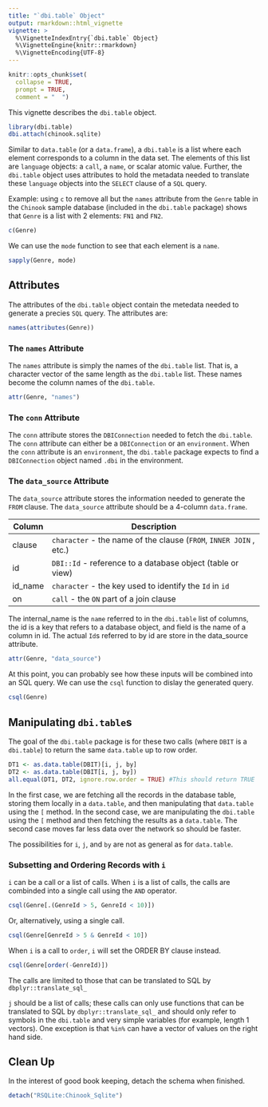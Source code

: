 ```yaml
---
title: "`dbi.table` Object"
output: rmarkdown::html_vignette
vignette: >
  %\VignetteIndexEntry{`dbi.table` Object}
  %\VignetteEngine{knitr::rmarkdown}
  %\VignetteEncoding{UTF-8}
---
```


```r
knitr::opts_chunk$set(
  collapse = TRUE,
  prompt = TRUE,
  comment = "  ")
```

This vignette describes the `dbi.table` object.

```r
library(dbi.table)
dbi.attach(chinook.sqlite)
```

Similar to `data.table` (or a `data.frame`), a `dbi.table` is a list where each
element corresponds to a column in the data set. The elements of this list are
`language` objects: a `call`, a `name`, or scalar atomic value. Further, the
`dbi.table` object uses attributes to hold the metadata needed to translate
these `language` objects into the `SELECT` clause of a `SQL` query.

Example: using `c` to remove all but the `names` attribute from the `Genre`
table in the `Chinook` sample database (included in the `dbi.table` package)
shows that `Genre` is a list with 2 elements: `FN1` and `FN2`.

```r
c(Genre)
```

We can use the `mode` function to see that each element is a `name`.

```r
sapply(Genre, mode)
```

## Attributes

The attributes of the `dbi.table` object contain the metedata needed to
generate a precies `SQL` query. The attributes are:

```r
names(attributes(Genre))
```

### The `names` Attribute

The `names` attribute is simply the names of the `dbi.table` list. That is, a
character vector of the same length as the `dbi.table` list. These names become
the column names of the `dbi.table`. 

```r
attr(Genre, "names")
```

### The `conn` Attribute

The `conn` attribute stores the `DBIConnection` needed to fetch the `dbi.table`.
The `conn` attribute can either be a `DBIConnection` or an `environment`. When
the `conn` attribute is an `environment`, the `dbi.table` package expects to
find a `DBIConnection` object named `.dbi` in the environment.

### The `data_source` Attribute

The `data_source` attribute stores the information needed to generate the `FROM`
clause. The `data_source` attribute should be a 4-column `data.frame`.

| Column  | Description                                                        |
|---------|--------------------------------------------------------------------|
| clause  | `character` - the name of the clause (`FROM`, `INNER JOIN` , etc.) |
| id      | `DBI::Id` - reference to a database object (table or view)         |
| id_name | `character` - the key used to identify the `Id` in `id`            |
| on      | `call` - the `ON` part of a join clause                            |

The internal_name is the `name` referred to in the `dbi.table` list of columns,
the id is a key that refers to a database object, and field is the name of
a column in id. The actual `Id`s referred to by id are store in the data_source
attribute.

```r
attr(Genre, "data_source")
```

At this point, you can probably see how these inputs will be combined into an
SQL query. We can use the `csql` function to dislay the generated query.

```r
csql(Genre)
```


## Manipulating `dbi.table`s

The goal of the `dbi.table` package is for these two calls (where `DBIT` is a
`dbi.table`) to return the same `data.table` up to row order.

```r
DT1 <- as.data.table(DBIT)[i, j, by]
DT2 <- as.data.table(DBIT[i, j, by])
all.equal(DT1, DT2, ignore.row.order = TRUE) #This should return TRUE
```

In the first case, we are fetching all the records in the database table,
storing them locally in a `data.table`, and then manipulating that
`data.table` using the `[` method. In the second case, we are manipulating the
`dbi.table` using the `[` method and then fetching the results as a
`data.table`. The second case moves far less data over the network so should be
faster.

The possibilities for `i`, `j`, and `by` are not as general as for `data.table`.

### Subsetting and Ordering Records with `i`

`i` can be a call or a list of calls. When `i` is a list of calls, the calls are
combinded into a single call using the `AND` operator.

```r
csql(Genre[.(GenreId > 5, GenreId < 10)])
```

Or, alternatively, using a single call.

```r
csql(Genre[GenreId > 5 & GenreId < 10])
```

When `i` is a call to `order`, `i` will set the ORDER BY clause instead.

```r
csql(Genre[order(-GenreId)])
```




 The calls are limited to
those that can be translated to SQL by `dbplyr::translate_sql_` 

`j` should be a list of calls; these calls can only use functions that can
be translated to SQL by `dbplyr::translate_sql_` and should only refer to
symbols in the `dbi.table` and very simple variables (for example, length 1
vectors). One exception is that `%in%` can have a vector of values on the
right hand side.




## Clean Up

In the interest of good book keeping, detach the schema when finished.

```r
detach("RSQLite:Chinook_Sqlite")
```

